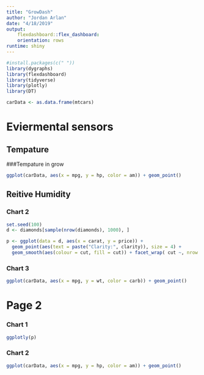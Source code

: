 ```yaml
---
title: "GrowDash"
author: "Jordan Arlan"
date: "4/18/2019"
output: 
    flexdashboard::flex_dashboard:
    orientation: rows
runtime: shiny
---
```


```r
#install.packages(c(" "))
library(dygraphs)
library(flexdashboard)
library(tidyverse)
library(plotly)
library(DT)
```

```r
carData <- as.data.frame(mtcars)

```

Eviermental sensors 
===================================== 
Tempature
-------------------------------------
###Tempature in grow
    
```r
ggplot(carData, aes(x = mpg, y = hp, color = am)) + geom_point()
```
    
    
Reitive Humidity {.tabset .tabset-fade}
------------------------------------

### Chart 2

```r
set.seed(100)
d <- diamonds[sample(nrow(diamonds), 1000), ]

p <- ggplot(data = d, aes(x = carat, y = price)) +
  geom_point(aes(text = paste("Clarity:", clarity)), size = 4) +
  geom_smooth(aes(colour = cut, fill = cut)) + facet_wrap( cut ~, nrow = 5)

```
   
### Chart 3

```r
ggplot(carData, aes(x = mpg, y = wt, color = carb)) + geom_point()
```


Page 2
===================================== 

### Chart 1
    
```r
ggplotly(p)
```
    
### Chart 2

```r
ggplot(carData, aes(x = mpg, y = hp, color = am)) + geom_point()
```

